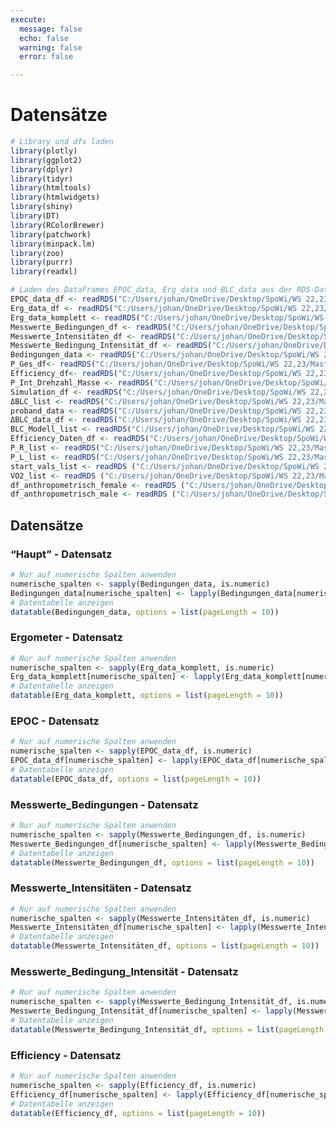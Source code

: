 ```yaml
---
execute:
  message: false
  echo: false
  warning: false
  error: false

---
```



# Datensätze


```r
# Library und dfs laden
library(plotly)
library(ggplot2)
library(dplyr)
library(tidyr)
library(htmltools)
library(htmlwidgets)
library(shiny)
library(DT)
library(RColorBrewer)
library(patchwork)
library(minpack.lm)
library(zoo)
library(purrr)
library(readxl)

# Laden des DataFrames EPOC_data, Erg_data und BLC_data aus der RDS-Datei
EPOC_data_df <- readRDS("C:/Users/johan/OneDrive/Desktop/SpoWi/WS 22,23/Masterarbeit - Wirkungsgrad/Daten/Probanden_Energieberechnung/xlsm/EPOC_data_df.rds")
Erg_data_df <- readRDS("C:/Users/johan/OneDrive/Desktop/SpoWi/WS 22,23/Masterarbeit - Wirkungsgrad/Daten/Probanden_Energieberechnung/xlsm/Erg_data_df.rds")
Erg_data_komplett <- readRDS("C:/Users/johan/OneDrive/Desktop/SpoWi/WS 22,23/Masterarbeit - Wirkungsgrad/Daten/Probanden_Energieberechnung/xlsm/Erg_data_komplett.rds")
Messwerte_Bedingungen_df <- readRDS("C:/Users/johan/OneDrive/Desktop/SpoWi/WS 22,23/Masterarbeit - Wirkungsgrad/Daten/Probanden_Energieberechnung/xlsm/Messwerte_Bedingungen_df.rds")
Messwerte_Intensitäten_df <- readRDS("C:/Users/johan/OneDrive/Desktop/SpoWi/WS 22,23/Masterarbeit - Wirkungsgrad/Daten/Probanden_Energieberechnung/xlsm/Messwerte_Intensitäten_df.rds")
Messwerte_Bedingung_Intensität_df <- readRDS("C:/Users/johan/OneDrive/Desktop/SpoWi/WS 22,23/Masterarbeit - Wirkungsgrad/Daten/Probanden_Energieberechnung/xlsm/Messwerte_Bedingung_Intensität_df.rds")
Bedingungen_data <- readRDS("C:/Users/johan/OneDrive/Desktop/SpoWi/WS 22,23/Masterarbeit - Wirkungsgrad/Daten/Probanden_Energieberechnung/xlsm/Bedingungen_data.rds")
P_Ges_df<- readRDS("C:/Users/johan/OneDrive/Desktop/SpoWi/WS 22,23/Masterarbeit - Wirkungsgrad/Daten/Probanden_Energieberechnung/xlsm/Efficiency_Daten_df.rds")
Efficiency_df<- readRDS("C:/Users/johan/OneDrive/Desktop/SpoWi/WS 22,23/Masterarbeit - Wirkungsgrad/Daten/Probanden_Energieberechnung/xlsm/Efficiency_Daten_df.rds")
P_Int_Drehzahl_Masse <- readRDS("C:/Users/johan/OneDrive/Desktop/SpoWi/WS 22,23/Masterarbeit - Wirkungsgrad/Daten/Probanden_Energieberechnung/xlsm/P_Int_Drehzahl_Masse.rds")
Simulation_df <- readRDS("C:/Users/johan/OneDrive/Desktop/SpoWi/WS 22,23/Masterarbeit - Wirkungsgrad/Daten/Probanden_Energieberechnung/xlsm/Simulation_df.rds")
ΔBLC_list <- readRDS("C:/Users/johan/OneDrive/Desktop/SpoWi/WS 22,23/Masterarbeit - Wirkungsgrad/Daten/Probanden_Energieberechnung/xlsm/BLC_list.rds")
proband_data <- readRDS("C:/Users/johan/OneDrive/Desktop/SpoWi/WS 22,23/Masterarbeit - Wirkungsgrad/Daten/Probanden_Energieberechnung/xlsm/proband_data.rds")
ΔBLC_data_df <- readRDS("C:/Users/johan/OneDrive/Desktop/SpoWi/WS 22,23/Masterarbeit - Wirkungsgrad/Daten/Probanden_Energieberechnung/xlsm/BLC_data_df.rds")
BLC_Modell_list <- readRDS("C:/Users/johan/OneDrive/Desktop/SpoWi/WS 22,23/Masterarbeit - Wirkungsgrad/Daten/Probanden_Energieberechnung/xlsm/BLC_Modell_list.rds")
Efficiency_Daten_df <- readRDS("C:/Users/johan/OneDrive/Desktop/SpoWi/WS 22,23/Masterarbeit - Wirkungsgrad/Daten/Probanden_Energieberechnung/xlsm/Efficiency_Daten_df.rds")
P_R_list <- readRDS("C:/Users/johan/OneDrive/Desktop/SpoWi/WS 22,23/Masterarbeit - Wirkungsgrad/Daten/Probanden_Energieberechnung/xlsm/P_R_list.rds")
P_L_list <- readRDS("C:/Users/johan/OneDrive/Desktop/SpoWi/WS 22,23/Masterarbeit - Wirkungsgrad/Daten/Probanden_Energieberechnung/xlsm/P_L_list.rds")
start_vals_list <- readRDS ("C:/Users/johan/OneDrive/Desktop/SpoWi/WS 22,23/Masterarbeit - Wirkungsgrad/Daten/Probanden_Energieberechnung/xlsm/start_vals_list.rds")
VO2_list <- readRDS ("C:/Users/johan/OneDrive/Desktop/SpoWi/WS 22,23/Masterarbeit - Wirkungsgrad/Daten/Probanden_Energieberechnung/xlsm/VO2_list.rds")
df_anthropometrisch_female <- readRDS ("C:/Users/johan/OneDrive/Desktop/SpoWi/WS 22,23/Masterarbeit - Wirkungsgrad/Daten/Probanden_Energieberechnung/xlsm/df_anthropometrisch_female.rds")
df_anthropometrisch_male <- readRDS ("C:/Users/johan/OneDrive/Desktop/SpoWi/WS 22,23/Masterarbeit - Wirkungsgrad/Daten/Probanden_Energieberechnung/xlsm/df_anthropometrisch_male.rds")
```
## Datensätze {.tabset}

### "Haupt" - Datensatz

```r

# Nur auf numerische Spalten anwenden
numerische_spalten <- sapply(Bedingungen_data, is.numeric)
Bedingungen_data[numerische_spalten] <- lapply(Bedingungen_data[numerische_spalten], function(x) round(x, 2))
# Datentabelle anzeigen
datatable(Bedingungen_data, options = list(pageLength = 10))

```

### Ergometer - Datensatz

```r
# Nur auf numerische Spalten anwenden
numerische_spalten <- sapply(Erg_data_komplett, is.numeric)
Erg_data_komplett[numerische_spalten] <- lapply(Erg_data_komplett[numerische_spalten], function(x) round(x, 2))
# Datentabelle anzeigen
datatable(Erg_data_komplett, options = list(pageLength = 10))

```

### EPOC - Datensatz

```r
# Nur auf numerische Spalten anwenden
numerische_spalten <- sapply(EPOC_data_df, is.numeric)
EPOC_data_df[numerische_spalten] <- lapply(EPOC_data_df[numerische_spalten], function(x) round(x, 2))
# Datentabelle anzeigen
datatable(EPOC_data_df, options = list(pageLength = 10))

```

### Messwerte_Bedingungen - Datensatz

```r
# Nur auf numerische Spalten anwenden
numerische_spalten <- sapply(Messwerte_Bedingungen_df, is.numeric)
Messwerte_Bedingungen_df[numerische_spalten] <- lapply(Messwerte_Bedingungen_df[numerische_spalten], function(x) round(x, 2))
# Datentabelle anzeigen
datatable(Messwerte_Bedingungen_df, options = list(pageLength = 10))

```

### Messwerte_Intensitäten - Datensatz

```r
# Nur auf numerische Spalten anwenden
numerische_spalten <- sapply(Messwerte_Intensitäten_df, is.numeric)
Messwerte_Intensitäten_df[numerische_spalten] <- lapply(Messwerte_Intensitäten_df[numerische_spalten], function(x) round(x, 2))
# Datentabelle anzeigen
datatable(Messwerte_Intensitäten_df, options = list(pageLength = 10))

```

### Messwerte_Bedingung_Intensität - Datensatz

```r
# Nur auf numerische Spalten anwenden
numerische_spalten <- sapply(Messwerte_Bedingung_Intensität_df, is.numeric)
Messwerte_Bedingung_Intensität_df[numerische_spalten] <- lapply(Messwerte_Bedingung_Intensität_df[numerische_spalten], function(x) round(x, 2))
# Datentabelle anzeigen
datatable(Messwerte_Bedingung_Intensität_df, options = list(pageLength = 10))

```

### Efficiency - Datensatz

```r
# Nur auf numerische Spalten anwenden
numerische_spalten <- sapply(Efficiency_df, is.numeric)
Efficiency_df[numerische_spalten] <- lapply(Efficiency_df[numerische_spalten], function(x) round(x, 2))
# Datentabelle anzeigen
datatable(Efficiency_df, options = list(pageLength = 10))

```


